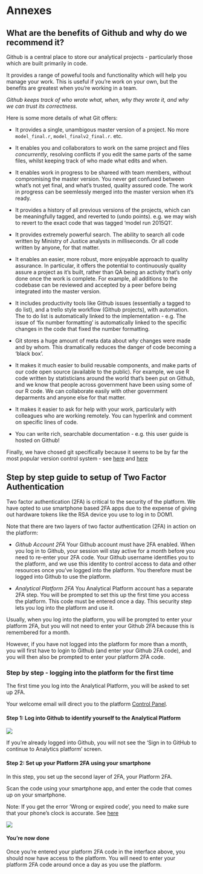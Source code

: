 # Annexes

## What are the benefits of Github and why do we recommend it?

Github is a central place to store our analytical projects - particularly those which are built primarily in code.

It provides a range of poweful tools and functionality which will help you manage your work.  This is useful if you're work on your own, but the benefits are greatest when you're working in a team.  

*Github keeps track of who wrote what, when, why they wrote it, and why we can trust its correctness.*

Here is some more details of what Git offers:

- It provides a single, unambigous master version of a project.  No more `model_final.r`, `model_finalv2_final.r`. etc.

- It enables you and collaborators to work on the same project and files *concurrently*, resolving conflicts if you edit the same parts of the same files, whilst keeping track of who made what edits and when.

- It enables work in progress to be shareed with team members, without compromising the master version. You never get confused between what's not yet final, and what's trusted, quality assured code.  The work in progress can be seemlessly merged into the master version when it's ready.

- It provides a history of all previous versions of the projects, which can be meaningfully tagged, and reverted to (undo points).   e.g. we may wish to revert to the exact code that was tagged ‘model run 2015Q1’.

- It provides extremely powerful search.  The ability to search all code written by Ministry of Justice analysts in milliseconds.  Or all code written by anyone, for that matter.

- It enables an easier, more robust, more enjoyable approach to quality assurance.  In particular, it offers the potential to continuously quality assure a project as it's built, rather than QA being an activity that's only done once the work is complete.  For example, all additions to the codebase can be reviewed and accepted by a peer before being integrated into the master version.

- It includes productivity tools like Github issues (essentially a tagged to do list), and a trello style workflow (Github projects), with automation.  The to do list is automatically linked to the implementation - e.g. The issue of 'fix number formatting' is automatically linked to the specific changes in the code that fixed the number formatting.

- Git stores a huge amount of meta data about *why* changes were made and by whom.  This dramatically reduces the danger of code becoming a 'black box'.

- It makes it much easier to build reusable components, and make parts of our code open source (available to the public).  For example, we use R code written by statisticians around the world that's been put on Github, and we know that people across government have been using some of our R code.  We can collaborate easily with other government deparments and anyone else for that matter.

- It makes it easier to ask for help with your work, particularly with colleagues who are working remotely.  You can hyperlink and comment on specific lines of code.

- You can write rich, searchable documentation - e.g. this user guide is hosted on Github!

Finally, we have chosed git specifically because it seems to be by far the most popular version control system - see [here](https://insights.stackoverflow.com/survey/2017#work-version-control) and [here](https://trends.google.co.uk/trends/explore?date=all&q=tfs,svn,mercurial,git)

## Step by step guide to setup of Two Factor Authentication 

Two factor authentication (2FA) is critical to the security of the platform.  We have opted to use smartphone based 2FA apps due to the expense of giving out hardware tokens like the RSA device you use to log in to DOM1.

Note that there are two layers of two factor authentication (2FA) in action on the platform:

* *Github Account 2FA* Your Github account must have 2FA enabled.  When you log in to Github, your session will stay active for a month before you need to re-enter your 2FA code.  Your Github username identifies you to the platform, and we use this identity to control access to data and other resources once you've logged into the platform.  You therefore must be logged into Github to use the platform.

* *Analytical Platform 2FA* You Analytical Platform account has a separate 2FA step.  You will be prompted to set this up the first time you access the platform.  This code must be entered once a day.  This security step lets you log into the platform and use it.

Usually, when you log into the platform, you will be prompted to enter your platform 2FA, but you will not need to enter your Github 2FA because this is remembered for a month.

However, if you have not logged into the platform for more than a month, you will first have to login to Github (and enter your Github 2FA code), and you will then also be prompted to enter your platform 2FA code.

### Step by step - logging into the platform for the first time

The first time you log into the Analytical Platform, you will be asked to set up 2FA.  

Your welcome email will direct you to the platform [Control Panel](https://cpanel-master.services.alpha.mojanalytics.xyz/).

#### Step 1: Log into Github to identify yourself to the Analytical Platform

![](images/2fa/github.gif)

If you're already logged into Github, you will not see the 'Sign in to GitHub to continue to Analytics platform' screen.

#### Step 2: Set up your Platform 2FA using your smartphone

In this step, you set up the second layer of 2FA, your Platform 2FA.

Scan the code using your smartphone app, and enter the code that comes up on your smartphone.

Note: If you get the error 'Wrong or expired code', you need to make sure that your phone's clock is accurate.  See [here](https://moj-analytical-services.github.io/platform_user_guidance/common-errors-and-solutions.html#i-have-entered-my-2fa-code-but-the-platform-will-not-accept-it)

![](images/2fa/platform_2fa.png)

#### You're now done

Once you're entered your platform 2FA code in the interface above, you should now have access to the platform.  You will need to enter your platform 2FA code around once a day as you use the platform.











